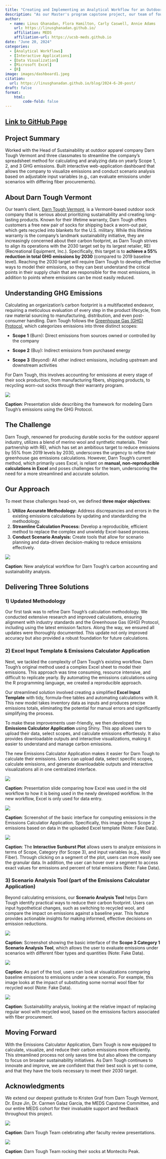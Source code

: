 ```yaml
---
title: "Creating and Implementing an Analytical Workflow for an Outdoor Apparel Company's Carbon Accounting and Sustainability Analysis"
description: "As our Master's program capstone project, our team of four helped Darn Tough, a Vermont-based outdoor clothing company, streamline their process for carbon accounting and sustainability analysis."
author: 
  - name: Linus Ghanadan, Flora Hamilton, Carly Caswell, Annie Adams
    url: https://linusghanadan.github.io/
    affiliation: MEDS
    affiliation-url: https://ucsb-meds.github.io
date: "June 20, 2024"
categories:
  - [Analytical Workflows]
  - [Interactive Applications]
  - [Data Visualization]
  - [Microsoft Excel]
  - [R]
image: images/dashboard1.jpeg
citation:
  url: https://linusghanadan.github.io/blog/2024-6-20-post/
draft: false
format:
    html:
        code-fold: false
---
```


## [Link to GitHub Page](https://github.com/carbonSOCKprint)

## Project Summary

Worked with the Head of Sustainability at outdoor apparel company Darn Tough Vermont and three classmates to streamline the company's spreadsheet method for calculating and analyzing data on yearly Scope 1, 2, and 3 GHG emissions. Built interactive web-application dashboard that allows the company to visualize emissions and conduct scenario analysis based on adjustable input variables (e.g., can evaluate emissions under scenarios with differing fiber procurements).

## About Darn Tough Vermont

Our team's client, [Darn Tough Vermont](https://darntough.com/), is a Vermont-based outdoor sock company that is serious about prioritizing sustainability and creating long-lasting products. Known for their lifetime warranty, Darn Tough offers customers a free new pair of socks for shipping back a worn-out pair, which gets recycled into blankets for the U.S. military. While this lifetime warranty is the company's landmark sustainability initiative, they are increasingly concerned about their carbon footprint, as Darn Tough strives to align its operations with the 2030 target set by its largest retailer, REI (Recreational Equipment, Inc.). Specifically, this target is to **achieve a 55% reduction in total GHG emissions by 2030** (compared to 2019 baseline level). Reaching the 2030 target will require Darn Tough to develop effective ways to model their emissions, so they can best understand the critical points in their supply chain that are responsible for the most emissions, in addition to points where emissions can be most easily reduced.

## Understanding GHG Emissions

Calculating an organization's carbon footprint is a multifaceted endeavor, requiring a meticulous evaluation of every step in the product lifecycle, from raw material sourcing to manufacturing, distribution, and even post-consumer handling. Darn Tough follows the [Greenhouse Gas (GHG) Protocol](https://ghgprotocol.org/), which categorizes emissions into three distinct scopes:

-   **Scope 1** (Burn): Direct emissions from sources owned or controlled by the company

-   **Scope 2** (Buy): Indirect emissions from purchased energy

-   **Scope 3** (Beyond): All other indirect emissions, including upstream and downstream activities

For Darn Tough, this involves accounting for emissions at every stage of their sock production, from manufacturing fibers, shipping products, to recycling worn-out socks through their warranty program.

![](images/accounting.jpeg)

**Caption**: Presentation slide describing the framework for modeling Darn Tough's emissions using the GHG Protocol.

## The Challenge

Darn Tough, renowned for producing durable socks for the outdoor apparel industry, utilizes a blend of merino wool and synthetic materials. Their partnership with REI, which has set an ambitious target to reduce emissions by 55% from 2019 levels by 2030, underscores the urgency to refine their greenhouse gas emissions calculations. However, Darn Tough's current method, which primarily uses Excel, is reliant on **manual, non-reproducible calculations in Excel** and poses challenges for the team, underscoring the need for a more streamlined and accurate solution.

## Our Approach

To meet these challenges head-on, we defined **three major objectives**:

1)  **Utilize Accurate Methodology:** Address discrepancies and errors in the existing emissions calculations by updating and standardizing the methodology.
2)  **Streamline Calculation Process:** Develop a reproducible, efficient method to replace the complex and unwieldy Excel-based process.
3)  **Conduct Scenario Analysis:** Create tools that allow for scenario planning and data-driven decision-making to reduce emissions effectively.

![](images/workflow.jpeg)

**Caption**: New analytical workflow for Darn Tough's carbon accounting and sustainability analysis.

## Delivering Three Solutions

### 1) Updated Methodology

Our first task was to refine Darn Tough's calculation methodology. We conducted extensive research and improved calculations, ensuring alignment with industry standards and the Greenhouse Gas (GHG) Protocol, including using the latest emission factors. Along the way, we ensured all updates were thoroughly documented. This update not only improved accuracy but also provided a robust foundation for future calculations.

### 2) Excel Input Template & Emissions Calculator Application

Next, we tackled the complexity of Darn Tough's existing workflow. Darn Tough's original method used a complex Excel sheet to model their emissions. This approach was time consuming, resource intensive, and difficult to replicate yearly. By automating the emissions calculations using the R programming language, we created a reproducible approach.

Our streamlined solution involved creating a simplified **Excel Input Template** with tidy, formula-free tables and automating calculations with R. This new model takes inventory data as inputs and produces precise emissions totals, eliminating the potential for manual errors and significantly simplifying the process.

To make these improvements user-friendly, we then developed the **Emissions Calculator Application** using Shiny. This app allows users to upload their data, select scopes, and calculate emissions effortlessly. It also provides downloadable outputs and interactive visualizations, making it easier to understand and manage carbon emissions.

The new Emissions Calculator Application makes it easier for Darn Tough to calculate their emissions. Users can upload data, select specific scopes, calculate emissions, and generate downloadable outputs and interactive visualizations all in one centralized interface.

![](images/excel.jpeg)

**Caption**: Presentation slide comparing how Excel was used in the old workflow to how it is being used in the newly developed workflow. In the new workflow, Excel is only used for data entry.

![](images/dashboard1.jpeg)

**Caption**: Screenshot of the basic interface for computing emissions in the Emissions Calculatior Application. Specifically, this image shows Scope 2 emissions based on data in the uploaded Excel template (Note: Fake Data).

![](images/visualization-image.jpeg)

**Caption**: The **Interactive Sunburst Plot** allows users to analyze emissions in terms of Scope, Category (for Scope 3), and input variables (e.g., Wool Fiber). Through clicking on a segment of the plot, users can more easily see the granular data. In addition, the user can hover over a segment to access exact values for emissions and percent of total emissions (Note: Fake Data).

### 3) Scenario Analysis Tool (part of the Emissions Calculator Application)

Beyond calculating emissions, our **Scenario Analysis Tool** helps Darn Tough identify practical ways to reduce their carbon footprint. Users can input hypothetical changes, such as switching to recycled wool, and compare the impact on emissions against a baseline year. This feature provides actionable insights for making informed, effective decisions on emission reductions.

![](images/dashboard2.jpeg)

**Caption**: Screenshot showing the basic interface of the **Scope 3 Category 1 Scenario Analysis Tool**, which allows the user to evaluate emissions under scenarios with different fiber types and quantities (Note: Fake Data).

![](images/dashboard3.jpeg)

**Caption**: As part of the tool, users can look at visualizations comparing baseline emissions to emissions under a new scenario. For example, this image looks at the impact of substituting some normal wool fiber for recycled wool (Note: Fake Data).

![](images/download.jpeg)

**Caption**: Sustainability analysis, looking at the relative impact of replacing regular wool with recycled wool, based on the emissions factors associated with fiber procurement.

## Moving Forward

With the Emissions Calculator Application, Darn Tough is now equipped to calculate, visualize, and reduce their carbon emissions more efficiently. This streamlined process not only saves time but also allows the company to focus on broader sustainability initiatives. As Darn Tough continues to innovate and improve, we are confident that their best sock is yet to come, and that they have the tools necessary to meet their 2030 target.

## Acknowledgments

We extend our deepest gratitude to Kristen Graf from Darn Tough Vermont, Dr. Enze Jin, Dr. Carmen Galaz Garcia, the MEDS Capstone Committee, and our entire MEDS cohort for their invaluable support and feedback throughout this project.

![](images/team1.jpeg)

**Caption**: Darn Tough Team celebrating after faculty review presentations.

![](images/team2.jpeg)

**Caption**: Darn Tough Team rocking their socks at Montecito Peak.
